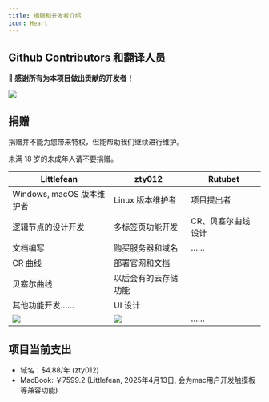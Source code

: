 ```yaml
---
title: 捐赠和开发者介绍
icon: Heart
---
```


## Github Contributors 和翻译人员

**💖 感谢所有为本项目做出贡献的开发者！**

<a href="https://github.com/LiRenTech/project-graph/graphs/contributors">
  <img src="https://contrib.rocks/image?repo=LiRenTech/project-graph" />
</a>

## 捐赠

<Callout>捐赠并不能为您带来特权，但能帮助我们继续进行维护。</Callout>

<Callout type="warn">未满 18 岁的未成年人请不要捐赠。</Callout>

| Littlefean                       | zty012                       | Rutubet            |
| -------------------------------- | ---------------------------- | ------------------ |
| Windows, macOS 版本维护者        | Linux 版本维护者             | 项目提出者         |
| 逻辑节点的设计开发               | 多标签页功能开发             | CR、贝塞尔曲线设计 |
| 文档编写                         | 购买服务器和域名             | ……                 |
| CR 曲线                          | 部署官网和文档               |                    |
| 贝塞尔曲线                       | 以后会有的云存储功能         |                    |
| 其他功能开发……                   | UI 设计                      |                    |
| ![](@/img/donate-littlefean.png) | ![](@/img/donate-zty012.png) | ……                 |

## 项目当前支出

- 域名：$4.88/年 (zty012)
- MacBook: ￥7599.2 (Littlefean, 2025年4月13日, 会为mac用户开发触摸板等兼容功能)
